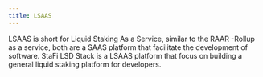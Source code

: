 ```yaml
---
title: LSAAS
---
```


LSAAS is short for Liquid Staking As a Service, similar to the RAAR -Rollup as a service, both are a SAAS platform that facilitate the development of software. StaFi LSD Stack is a LSAAS platform that focus on building a general liquid staking platform for developers. 
